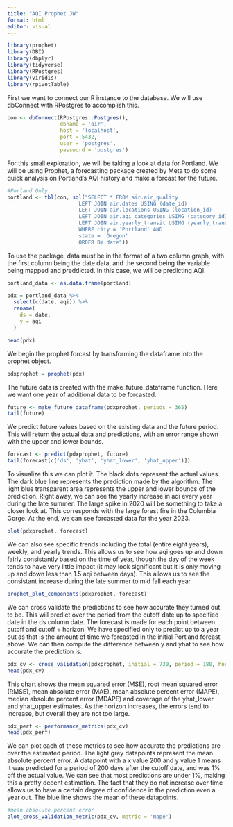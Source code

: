 ```yaml
---
title: "AQI Prophet JW"
format: html
editor: visual
---
```



```r
library(prophet)
library(DBI)
library(dbplyr)
library(tidyverse)
library(RPostgres)
library(viridis)
library(rpivotTable)
```

First we want to connect our R instance to the database. We will use dbConnect with RPostgres to accomplish this.

```r
con <- dbConnect(RPostgres::Postgres(),
                 dbname = 'air',
                 host = 'localhost',
                 port = 5432,
                 user = 'postgres',
                 password = 'postgres')

```

For this small exploration, we will be taking a look at data for Portland. We will be using Prophet, a forecasting package created by Meta to do some quick analysis on Portland's AQI history and make a forcast for the future.
```r
#Porland Only
portland <- tbl(con, sql("SELECT * FROM air.air_quality
                       LEFT JOIN air.dates USING (date_id)
                       LEFT JOIN air.locations USING (location_id)
                       LEFT JOIN air.aqi_categories USING (category_id)
                       LEFT JOIN air.yearly_transit USING (yearly_transit_id)
                       WHERE city = 'Portland' AND
                       state = 'Oregon'
                       ORDER BY date"))
```

To use the package, data must be in the format of a two column graph, with the first column being the date data, and the second being the variable being mapped and preddicted. In this case, we will be predicting AQI.
```r
portland_data <- as.data.frame(portland)

pdx = portland_data %>%
  select(c(date, aqi)) %>%
  rename(
    ds = date,
    y = aqi
  )

head(pdx)
```

We begin the prophet forcast by transforming the dataframe into the prophet object.
```r
pdxprophet = prophet(pdx) 
```

The future data is created with the make_future_dataframe function. Here we want one year of additional data to be forcasted.
```r
future <- make_future_dataframe(pdxprophet, periods = 365)
tail(future)
```

We predict future values based on the existing data and the future period. This will return the actual data and predictions, with an error range shown with the upper and lower bounds.
```r
forecast <- predict(pdxprophet, future)
tail(forecast[c('ds', 'yhat', 'yhat_lower', 'yhat_upper')])
```

To visualize this we can plot it. The black dots represent the actual values. The dark blue line represents the prediction made by the algorithm. The light blue transparent area represents the upper and lower bounds of the prediction. Right away, we can see the yearly increase in aqi every year during the late summer. The large spike in 2020 will be something to take a closer look at. This corresponds with the large forest fire in the Columbia Gorge. At the end, we can see forcasted data for the year 2023.
```r
plot(pdxprophet, forecast)
```

We can also see specific trends including the total (entire eight years), weekly, and yearly trends. This allows us to see how aqi goes up and down fairly consistantly based on the time of year, though the day of the week tends to have very little impact (it may look significant but it is only moving up and down less than 1.5 aqi between days). This allows us to see the consistant increase during the late summer to mid fall each year. 
```r
prophet_plot_components(pdxprophet, forecast)
```

We can cross validate the predictions to see how accurate they turned out to be. This will predict over the period from the cutoff date up to specified date in the ds column date. The forecast is made for each point between cutoff and cutoff + horizon. We have specified only to predict up to a year out as that is the amount of time we forcasted in the initial Portland forcast above. We can then compute the difference between y and yhat to see how accurate the prediction is.
```r
pdx_cv <- cross_validation(pdxprophet, initial = 730, period = 180, horizon = 365, units = 'days')
head(pdx_cv)
```

This chart shows the mean squared error (MSE), root mean squared error (RMSE), mean absolute error (MAE), mean absolute percent error (MAPE), median absolute percent error (MDAPE) and coverage of the yhat_lower and yhat_upper estimates. As the horizon increases, the errors tend to increase, but overall they are not too large.
```r
pdx_perf <- performance_metrics(pdx_cv)
head(pdx_perf)
```

We can plot each of these metrics to see how accurate the predictions are over the estimated period. The light grey datapoints represent the mean absolute percent error. A datapoint with a x value 200 and y value 1 means it was predicted for a period of 200 days after the cutoff date, and was 1% off the actual value. We can see that most predictions are under 1%, making this a pretty decent estimation. The fact that they do not increase over time allows us to have a certain degree of confidence in the prediction even a year out. The blue line shows the mean of these datapoints.
```r
#mean absolute percent error
plot_cross_validation_metric(pdx_cv, metric = 'mape')
```



